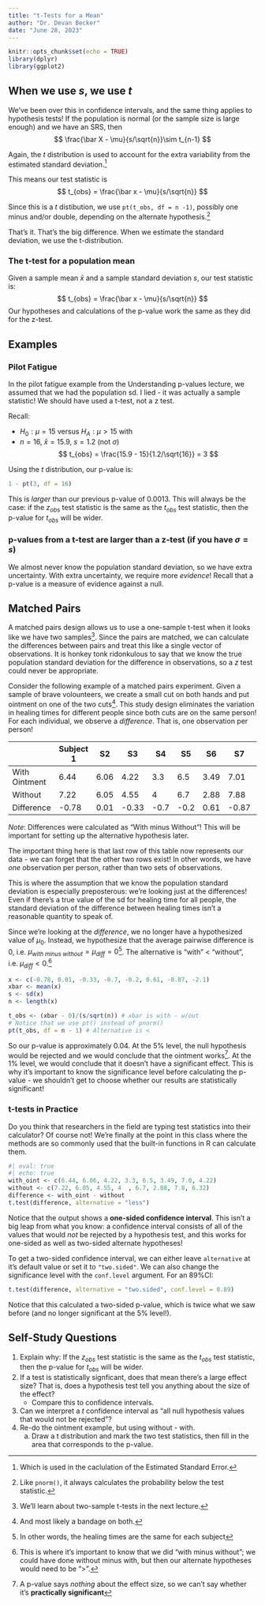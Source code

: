 ---
title: "t-Tests for a Mean"
author: "Dr. Devan Becker"
date: "June 28, 2023"
---

```{r setup, include=FALSE}
knitr::opts_chunk$set(echo = TRUE)
library(dplyr)
library(ggplot2)
```

## When we use $s$, we use $t$


We've been over this in confidence intervals, and the same thing applies to hypothesis tests! If the population is normal (or the sample size is large enough) and we have an SRS, then
$$
\frac{\bar X - \mu}{s/\sqrt{n}}\sim t_{n-1}
$$

Again, the $t$ distribution is used to account for the extra variability from the estimated standard deviation.^[Which is used in the caclulation of the Estimated Standard Error.]

This means our test statistic is
$$
t_{obs} = \frac{\bar x - \mu}{s/\sqrt{n}}
$$


Since this is a $t$ distibution, we use `pt(t_obs, df = n -1)`, possibly one minus and/or double, depending on the alternate hypothesis.^[Like `pnorm()`, it always calculates the probability below the test statistic.]

That's it. That's the big difference. When we estimate the standard deviation, we use the t-distribution.

::: {.callout-warning}
### The t-test for a population mean

Given a sample mean $\bar x$ and a sample standard deviation $s$, our test statistic is:
$$
t_{obs} = \frac{\bar x - \mu}{s/\sqrt{n}}
$$
Our hypotheses and calculations of the p-value work the same as they did for the z-test.
:::

## Examples

### Pilot Fatigue

In the pilot fatigue example from the Understanding p-values lecture, we assumed that we had the population sd. I lied - it was actually a sample statistic! We should have used a t-test, not a z test.


Recall: 

- $H_0: \mu = 15$ versus $H_A: \mu > 15$ with 
- $n = 16$, $\bar x = 15.9$, $s = 1.2$ (not $\sigma$)
$$
t_{obs} = \frac{15.9 - 15}{1.2/\sqrt{16}} = 3
$$

Using the $t$ distribution, our p-value is:

```{r}
1 - pt(3, df = 16)
```


This is *larger* than our previous p-value of 0.0013. This will always be the case: if the $z_{obs}$ test statistic is the same as the $t_{obs}$ test statistic, then the p-value for $t_{obs}$ will be wider. 

::: {.callout-warning}
### p-values from a t-test are larger than a z-test (if you have $\sigma=s$)

We almost never know the population standard deviation, so we have extra uncertainty. With extra uncertainty, we require more *evidence*! Recall that a p-value is a measure of evidence against a null.
:::


## Matched Pairs

A matched pairs design allows us to use a one-sample t-test when it looks like we have two samples^[We'll learn about two-sample t-tests in the next lecture.]. Since the pairs are matched, we can calculate the differences between pairs and treat this like a single vector of observations. It is honkey tonk ridonkulous to say that we know the true population standard deviation for the difference in observations, so a $z$ test could never be appropriate.

Consider the following example of a matched pairs experiment. Given a sample of brave volounteers, we create a small cut on both hands and put ointment on one of the two cuts^[And most likely a bandage on both.]. This study design eliminates the variation in healing times for different people since both cuts are on the same person! For each individual, we observe a *difference*. That is, one observation per person!

|   | Subject 1    | S2   | S3   | S4  | S5  | S6   | S7   | S8   |
|---|--------------|------|------|-----|-----|------|------|------|
| With Ointment | 6.44 | 6.06 | 4.22 | 3.3 | 6.5 | 3.49 | 7.01 | 4.22 |
| Without   | 7.22 | 6.05 | 4.55 | 4   | 6.7 | 2.88 | 7.88 | 6.32 |
| Difference| -0.78 | 0.01|-0.33|-0.7| -0.2 | 0.61 | -0.87 | -2.1 |

*Note*: Differences were calculated as "With minus Without"! This will be important for setting up the alternative hypothesis later.

The important thing here is that last row of this table now represents our data - we can forget that the other two rows exist! In other words, we have *one* observation per person, rather than two sets of observations.

This is where the assumption that we know the population standard deviation is especially preposterous: we're looking just at the differences! Even if there's a true value of the sd for healing time for all people, the standard deviation of the difference between healing times isn't a reasonable quantity to speak of.

Since we're looking at the *difference*, we no longer have a hypothesized value of $\mu_0$. Instead, we hypothesize that the average pairwise difference is 0, i.e. $\mu_{with\; minus\; without} = \mu_{diff} = 0$^[In other words, the healing times are the same for each subject]. The alternative is "with" < "without", i.e. $\mu_{diff} < 0$.^[This is where it's important to know that we did "with minus without"; we could have done without minus with, but then our alternate hypotheses would need to be ">".]

```{r echo = TRUE}
x <- c(-0.78, 0.01, -0.33, -0.7, -0.2, 0.61, -0.87, -2.1)
xbar <- mean(x)
s <- sd(x)
n <- length(x)

t_obs <- (xbar - 0)/(s/sqrt(n)) # xbar is with - w/out
# Notice that we use pt() instead of pnorm()
pt(t_obs, df = n - 1) # Alternative is <
```


So our p-value is approximately 0.04. At the 5% level, the null hypothesis would be rejected and we would conclude that the ointment works^[A p-value says *nothing* about the effect size, so we can't say whether it's **practically significant**]. At the 1% level, we would conclude that it doesn't have a significant effect. This is why it's important to know the significance level before calculating the p-value - we shouldn't get to choose whether our results are statistically significant!

### t-tests in Practice

Do you think that researchers in the field are typing test statistics into their calculator? Of course not! We're finally at the point in this class where the methods are so commonly used that the built-in functions in R can calculate them.

```{r}
#| eval: true
#| echo: true
with_oint <- c(6.44, 6.06, 4.22, 3.3, 6.5, 3.49, 7.0, 4.22)
without <- c(7.22, 6.05, 4.55, 4  , 6.7, 2.88, 7.8, 6.32)
difference <- with_oint - without
t.test(difference, alternative = "less")
```

Notice that the output shows a **one-sided confidence interval**. This isn't a big leap from what you know: a confidence interval consists of all of the values that would *not* be rejected by a hypothesis test, and this works for one-sided as well as two-sided alternate hypotheses!

To get a two-sided confidence interval, we can either leave `alternative` at it's default value or set it to `"two.sided"`. We can also change the significance level with the `conf.level` argument. For an 89%CI:

```{r}
t.test(difference, alternative = "two.sided", conf.level = 0.89)
```

Notice that this calculated a two-sided p-value, which is twice what we saw before (and no longer significant at the 5% level!).

## Self-Study Questions


1. Explain why: If the $z_{obs}$ test statistic is the same as the $t_{obs}$ test statistic, then the p-value for $t_{obs}$ will be wider. 
2. If a test is statistically signficant, does that mean there's a large effect size? That is, does a hypothesis test tell you anything about the size of the effect?
    - Compare this to confidence intervals.
3. Can we interpret a $t$ confidence interval as "all null hypothesis values that would not be rejected"?
4. Re-do the ointment example, but using without - with.
    a. Draw a t distribution and mark the two test statistics, then fill in the area that corresponds to the p-value. 












